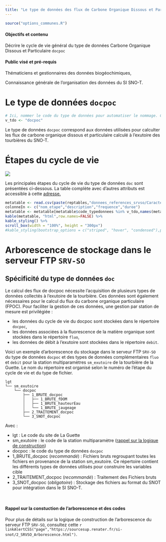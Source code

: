 ```yaml
---
title: "Le type de données des flux de Carbone Organique Dissous et Particulaire `docpoc`"
---
```



```r
source("options_communes.R")
```

<div class="alert alert-success" role="alert">
  <h4 class="alert-heading">**Objectifs et contenu**</h4>
  <p>Décrire le cycle de vie général du type de données Carbone Organique Dissous et Particulaire `docpoc`</p>
</div>

<div class="alert alert-info" role="alert">
  <h4 class="alert-heading">**Public visé et pré-requis**</h4>
  <p>Thématiciens et gestionnaires des données biogéochimiques,</p>
  <p>Connaissance générale de l'organisation des données du SI SNO-T.</p>
</div>

# Le type de données `docpoc`

```r
# Ici, nommer le code du type de données pour automatiser le nommage. Cette variable est également utilisée dans les tableaux pour filtrer par type de données
v_tdo <- "docpoc"
```

Le type de données `docpoc` correspond aux données utilisées pour calculter les flux de carbone organique dissous et particulaire calculé à l'exutoire des tourbières du SNO-T.

# Étapes du cycle de vie

![](`r repfigures`/Diagramme_doc.png)

Les principales étapes du cycle de vie du type de données `doc` sont présentées ci-dessous. La table complète avec d'autres attributs est accessible à cette [adresse.](https://github.com/Rosalien/doc_snot/raw/master/Tables/donnees_references_srvso/Caracteristiques_typedefichiers.csv)

```r
metatable <- read.csv(paste(reptables,"donnees_references_srvso/Caracteristiques_typedefichiers.csv",sep=""),sep=";",colClasses = "character")
colonneIn <- c("nom_etape","description","frequence","duree")
metatable <- metatable[metatable$code_typedonnees %in% v_tdo,names(metatable)%in%colonneIn]
kable(metatable, "html",row.names=FALSE) %>%
kable_styling() %>%
scroll_box(width = "100%", height = "300px")
#kable_styling(bootstrap_options = c("striped", "hover", "condensed"),position = "float_left")
```

# Arborescence de stockage dans le serveur FTP `SRV-SO`

## Spécificité du type de données `doc`

Le calcul des flux de docpoc nécessite l'acquisition de plusieurs types de données collectés à l'exutoire de la tourbière. Ces données sont également nécessaires pour le calcul du flux du carbone organique particulaire (FPOC). Pour faciliter la gestion de ces données, une gestion par station de mesure est privilégiée : 

- les données du cycle de vie du docpoc sont stockées dans le répertoire `docpoc`,
- les données associées à la fluorescence de la matière organique sont stockées dans le répertoire `fluo`,
- les données de débit à l'exutoire sont stockées dans le répertoire `debit`.

Voici un exemple d'arborescence du stockage dans le serveur FTP `SRV-SO` du type de données `docpoc` et des types de données complémentaires `fluo` et `debit` pour la station multiparamètres `sm_exutoire` de la tourbière de la Guette.
Le nom du répertoire est organisé selon le numéro de l'étape du cycle de vie et du type de fichier.

```
lgt
└── sm_exutoire
    └── docpoc
        ├── 1_BRUTE_docpoc
        │   ├── 1_BRUTE_fDOM
        │   ├── 1_BRUTE_hauteurEau
        │   └── 1_BRUTE_jaugeage
        ├── 2_TRAITEMENT_docpoc
        └── 3_SNOT_docpoc
```

Avec :

- lgt : Le code du site de La Guette
- sm_exutoire : le code de la station multiparamètre ([rappel sur la logique de construction](https://sourcesup.renater.fr/si-snot/2_SRVSO_Arborescence.html))
- docpoc : le code du type de données `docpoc`
- 1_BRUTE_docpoc (*recommandé*) : Fichiers bruts regroupant toutes les fichiers en provenance de la station sm_exutoire. Ce répertoire contient les différents types de données utilisés pour construire les variables cible
- 2_TRAITEMENT_docpoc (*recommandé*) : Traitement des Fichiers bruts
- 3_SNOT_docpoc (*obligatoire*) : Stockage des fichiers au format du SNOT pour intégration dans le SI SNO-T.

&nbsp;

<div class="alert alert-warning" role="alert">
  <h4 class="alert-heading">**Rappel sur la constuction de l'arborescence et des codes**</h4>
  <p>Pour plus de détails sur la logique de construction de l'arborescence du serveur FTP `SRV-SO`, consultez cette `r linkAlertCSS("page","https://sourcesup.renater.fr/si-snot/2_SRVSO_Arborescence.html")`.</p>
</div>


